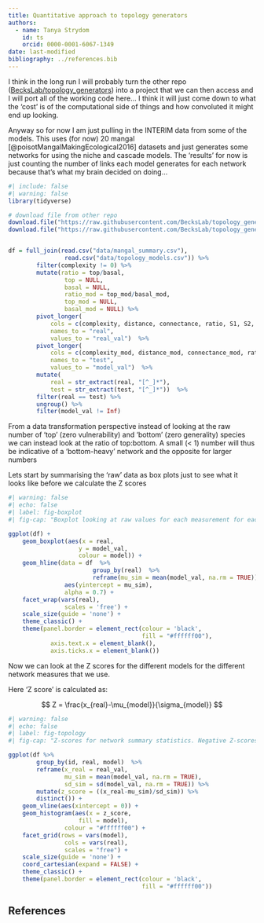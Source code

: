 ```yaml
---
title: Quantitative approach to topology generators
authors:
  - name: Tanya Strydom
    id: ts
    orcid: 0000-0001-6067-1349
date: last-modified
bibliography: ../references.bib
---
```


I think in the long run I will probably turn the other repo ([BecksLab/topology_generators](https://github.com/BecksLab/topology_generators)) into a project that we can then access and I will port all of the working code here... I think it will just come down to what the 'cost' is of the computational side of things and how convoluted it might end up looking.

Anyway so for now I am just pulling in the INTERIM data from some of the models. This uses (for now) 20 mangal [@poisotMangalMakingEcological2016] datasets and just generates some networks for using the niche and cascade models. The 'results' for now is just counting the number of links each model generates for each network because that's what my brain decided on doing...

```r
#| include: false
#| warning: false
library(tidyverse)

# download file from other repo
download.file("https://raw.githubusercontent.com/BecksLab/topology_generators/main/data/topology_summary.csv", "../notebooks/data/topology_models.csv")
download.file("https://raw.githubusercontent.com/BecksLab/topology_generators/main/data/mangal_summary.csv", "../notebooks/data/mangal_summary.csv")


df = full_join(read.csv("data/mangal_summary.csv"),
                read.csv("data/topology_models.csv")) %>% 
        filter(complexity != 0) %>% 
        mutate(ratio = top/basal,
                top = NULL,
                basal = NULL,
                ratio_mod = top_mod/basal_mod,
                top_mod = NULL,
                basal_mod = NULL) %>%
        pivot_longer(
            cols = c(complexity, distance, connectance, ratio, S1, S2, S4, S5), 
            names_to = "real",
            values_to = "real_val")  %>% 
        pivot_longer(
            cols = c(complexity_mod, distance_mod, connectance_mod, ratio_mod, S1_mod, S2_mod, S4_mod, S5_mod), 
            names_to = "test",
            values_to = "model_val")  %>% 
        mutate(
            real = str_extract(real, "[^_]*"),
            test = str_extract(test, "[^_]*"))  %>% 
        filter(real == test) %>%
        ungroup() %>% 
        filter(model_val != Inf)
```

From a data transformation perspective instead of looking at the raw number of 'top' (zero vulnerability) and 'bottom' (zero generality) species we can instead look at the ratio of top:bottom. A small (< 1) number will thus be indicative of a 'bottom-heavy' network and the opposite for larger numbers

Lets start by summarising the 'raw' data as box plots just to see what it looks like before we calculate the Z scores

```r
#| warning: false
#| echo: false
#| label: fig-boxplot
#| fig-cap: "Boxplot looking at raw values for each measurement for each model. The horizontal line represents the true overall mean for each measurement"

ggplot(df) +
    geom_boxplot(aes(x = real,
                    y = model_val,
                    colour = model)) +
    geom_hline(data = df  %>% 
                        group_by(real)  %>% 
                        reframe(mu_sim = mean(model_val, na.rm = TRUE)),
                aes(yintercept = mu_sim),
                alpha = 0.7) +
    facet_wrap(vars(real),
                scales = 'free') +
    scale_size(guide = 'none') +
    theme_classic() +
    theme(panel.border = element_rect(colour = 'black',
                                      fill = "#ffffff00"),
            axis.text.x = element_blank(),
            axis.ticks.x = element_blank())

```


Now we can look at the Z scores for the different models for the different network measures that we use.

Here 'Z score' is calculated as:

$$
 Z = \frac{x_{real}-\mu_{model}}{\sigma_{model}}
$$

```r
#| warning: false
#| echo: false
#| label: fig-topology
#| fig-cap: "Z-scores for network summary statistics. Negative Z-scores indicate a (mean) value greater than expected. S1 - S5 represent the different motif structures identified in @@stoufferEvidenceExistenceRobust2007 The magnitude of Z-score probably also tells us how 'variable'/constrained the model is..."

ggplot(df %>% 
        group_by(id, real, model)  %>% 
        reframe(x_real = real_val,
                mu_sim = mean(model_val, na.rm = TRUE),
                sd_sim = sd(model_val, na.rm = TRUE)) %>%
        mutate(z_score = ((x_real-mu_sim)/sd_sim)) %>%
        distinct()) +
    geom_vline(aes(xintercept = 0)) +
    geom_histogram(aes(x = z_score,
                    fill = model),
                colour = "#ffffff00") +
    facet_grid(rows = vars(model),
                cols = vars(real),
                scales = "free") +
    scale_size(guide = 'none') +
    coord_cartesian(expand = FALSE) +
    theme_classic() +
    theme(panel.border = element_rect(colour = 'black',
                                      fill = "#ffffff00"))

```

## References {.unnumbered}

::: {#refs}
:::